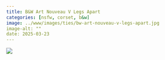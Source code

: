 ```yaml
---
title: B&W Art Nouveau V Legs Apart
categories: [nsfw, corset, b&w]
image: ../www/images/ties/bw-art-nouveau-v-legs-apart.jpg
image-alt: ""
date: 2025-03-23
---
```



![](../www/images/ties/bw-art-nouveau-v-legs-apart.jpg)

